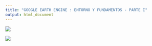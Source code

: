 ```yaml
---
title: "GOOGLE EARTH ENGINE : ENTORNO Y FUNDAMENTOS - PARTE I"
output: html_document
---
```

![](C:/Users/javierochoa/OneDrive - CGIAR/Documents/R/assets.jpg)

![](C:/Users/javierochoa/OneDrive - CGIAR/Documents/R/inspector.jpg)